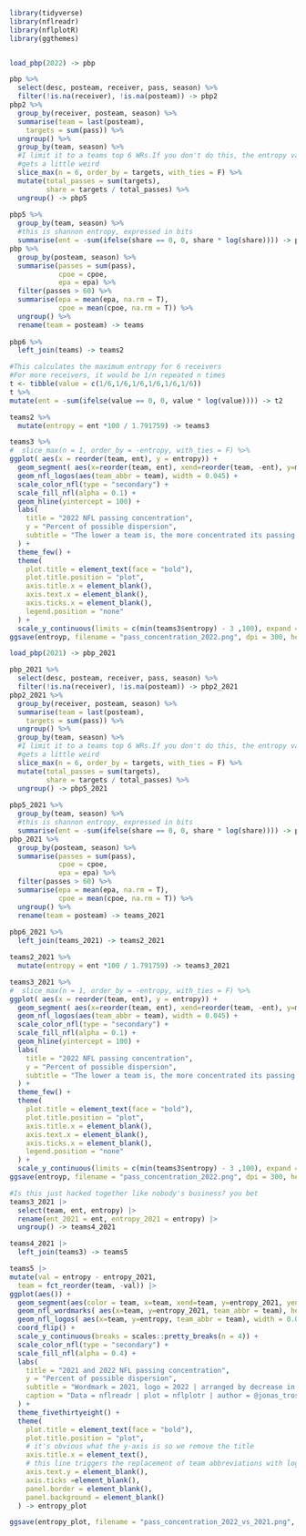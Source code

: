 ```r
library(tidyverse)
library(nflreadr)
library(nflplotR)
library(ggthemes)


load_pbp(2022) -> pbp

pbp %>%
  select(desc, posteam, receiver, pass, season) %>%
  filter(!is.na(receiver), !is.na(posteam)) -> pbp2
pbp2 %>%
  group_by(receiver, posteam, season) %>%
  summarise(team = last(posteam),
    targets = sum(pass)) %>%
  ungroup() %>%
  group_by(team, season) %>%
  #I limit it to a teams top 6 WRs.If you don't do this, the entropy value
  #gets a little weird
  slice_max(n = 6, order_by = targets, with_ties = F) %>%
  mutate(total_passes = sum(targets),
         share = targets / total_passes) %>%
  ungroup() -> pbp5
  
pbp5 %>%
  group_by(team, season) %>%
  #this is shannon entropy, expressed in bits
  summarise(ent = -sum(ifelse(share == 0, 0, share * log(share)))) -> pbp6
pbp %>%
  group_by(posteam, season) %>%
  summarise(passes = sum(pass),
            cpoe = cpoe,
            epa = epa) %>%
  filter(passes > 60) %>%
  summarise(epa = mean(epa, na.rm = T),
            cpoe = mean(cpoe, na.rm = T)) %>%
  ungroup() %>%
  rename(team = posteam) -> teams
  
pbp6 %>%
  left_join(teams) -> teams2
```

```r
#This calculates the maximum entropy for 6 receivers
#For more receivers, it would be 1/n repeated n times
t <- tibble(value = c(1/6,1/6,1/6,1/6,1/6,1/6))
t %>%
mutate(ent = -sum(ifelse(value == 0, 0, value * log(value)))) -> t2
```

```r
teams2 %>%
  mutate(entropy = ent *100 / 1.791759) -> teams3
```

```r
teams3 %>%
#  slice_max(n = 1, order_by = -entropy, with_ties = F) %>%
ggplot( aes(x = reorder(team, ent), y = entropy)) +
  geom_segment( aes(x=reorder(team, ent), xend=reorder(team, -ent), y=min(teams3$entropy) - 3, yend=entropy, color = team, alpha = 0.4)) +
  geom_nfl_logos(aes(team_abbr = team), width = 0.045) +
  scale_color_nfl(type = "secondary") +
  scale_fill_nfl(alpha = 0.1) +
  geom_hline(yintercept = 100) +
  labs(
    title = "2022 NFL passing concentration",
    y = "Percent of possible dispersion",
    subtitle = "The lower a team is, the more concentrated its passing attack. Zero dispersion means all targets went to one WR"
  ) +
  theme_few() +
  theme(
    plot.title = element_text(face = "bold"),
    plot.title.position = "plot",
    axis.title.x = element_blank(),
    axis.text.x = element_blank(),
    axis.ticks.x = element_blank(),
    legend.position = "none"
  ) + 
  scale_y_continuous(limits = c(min(teams3$entropy) - 3 ,100), expand = c(0,0), breaks = scales::pretty_breaks(n = 10)) -> entroyp
ggsave(entroyp, filename = "pass_concentration_2022.png", dpi = 300, height = 9, width = 16)

````


```r
load_pbp(2021) -> pbp_2021

pbp_2021 %>%
  select(desc, posteam, receiver, pass, season) %>%
  filter(!is.na(receiver), !is.na(posteam)) -> pbp2_2021
pbp2_2021 %>%
  group_by(receiver, posteam, season) %>%
  summarise(team = last(posteam),
    targets = sum(pass)) %>%
  ungroup() %>%
  group_by(team, season) %>%
  #I limit it to a teams top 6 WRs.If you don't do this, the entropy value
  #gets a little weird
  slice_max(n = 6, order_by = targets, with_ties = F) %>%
  mutate(total_passes = sum(targets),
         share = targets / total_passes) %>%
  ungroup() -> pbp5_2021
  
pbp5_2021 %>%
  group_by(team, season) %>%
  #this is shannon entropy, expressed in bits
  summarise(ent = -sum(ifelse(share == 0, 0, share * log(share)))) -> pbp6_2021
pbp_2021 %>%
  group_by(posteam, season) %>%
  summarise(passes = sum(pass),
            cpoe = cpoe,
            epa = epa) %>%
  filter(passes > 60) %>%
  summarise(epa = mean(epa, na.rm = T),
            cpoe = mean(cpoe, na.rm = T)) %>%
  ungroup() %>%
  rename(team = posteam) -> teams_2021
  
pbp6_2021 %>%
  left_join(teams_2021) -> teams2_2021
```

```r
teams2_2021 %>%
  mutate(entropy = ent *100 / 1.791759) -> teams3_2021
```

```r
teams3_2021 %>%
#  slice_max(n = 1, order_by = -entropy, with_ties = F) %>%
ggplot( aes(x = reorder(team, ent), y = entropy)) +
  geom_segment( aes(x=reorder(team, ent), xend=reorder(team, -ent), y=min(teams3$entropy) - 3, yend=entropy, color = team, alpha = 0.4)) +
  geom_nfl_logos(aes(team_abbr = team), width = 0.045) +
  scale_color_nfl(type = "secondary") +
  scale_fill_nfl(alpha = 0.1) +
  geom_hline(yintercept = 100) +
  labs(
    title = "2022 NFL passing concentration",
    y = "Percent of possible dispersion",
    subtitle = "The lower a team is, the more concentrated its passing attack. Zero dispersion means all targets went to one WR"
  ) +
  theme_few() +
  theme(
    plot.title = element_text(face = "bold"),
    plot.title.position = "plot",
    axis.title.x = element_blank(),
    axis.text.x = element_blank(),
    axis.ticks.x = element_blank(),
    legend.position = "none"
  ) + 
  scale_y_continuous(limits = c(min(teams3$entropy) - 3 ,100), expand = c(0,0), breaks = scales::pretty_breaks(n = 10)) -> entroyp_2021
ggsave(entroyp, filename = "pass_concentration_2022.png", dpi = 300, height = 9, width = 16)

````


```r
#Is this just hacked together like nobody's business? you bet
teams3_2021 |> 
  select(team, ent, entropy) |> 
  rename(ent_2021 = ent, entropy_2021 = entropy) |> 
  ungroup() -> teams4_2021

teams4_2021 |> 
  left_join(teams3) -> teams5
```

```r
teams5 |> 
mutate(val = entropy - entropy_2021,
  team = fct_reorder(team, -val)) |> 
ggplot(aes()) +
  geom_segment(aes(color = team, x=team, xend=team, y=entropy_2021, yend=entropy)) +
  geom_nfl_wordmarks( aes(x=team, y=entropy_2021, team_abbr = team), height = 0.1, width = 0.075 ) +
  geom_nfl_logos( aes(x=team, y=entropy, team_abbr = team), width = 0.03  ) +
  coord_flip() +
  scale_y_continuous(breaks = scales::pretty_breaks(n = 4)) +
  scale_color_nfl(type = "secondary") +
  scale_fill_nfl(alpha = 0.4) +
  labs(
    title = "2021 and 2022 NFL passing concentration",
    y = "Percent of possible dispersion",
    subtitle = "Wordmark = 2021, logo = 2022 | arranged by decrease in dispersion",
    caption = "Data = nflreadr | plot = nflplotr | author = @jonas_trostle@mastodon.online"
  ) +
  theme_fivethirtyeight() +
  theme(
    plot.title = element_text(face = "bold"),
    plot.title.position = "plot",
    # it's obvious what the y-axis is so we remove the title
    axis.title.x = element_text(),
    # this line triggers the replacement of team abbreviations with logos
    axis.text.y = element_blank(),
    axis.ticks =element_blank(),
    panel.border = element_blank(),
    panel.background = element_blank()
  ) -> entropy_plot

ggsave(entropy_plot, filename = "pass_concentration_2022_vs_2021.png", dpi = 300, height = 9, width = 16)

```

